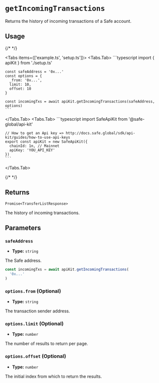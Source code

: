 
# `getIncomingTransactions`

Returns the history of incoming transactions of a Safe account.

## Usage

{/* <!-- vale off --> */}

<Tabs items={['example.ts', 'setup.ts']}>
  <Tabs.Tab>
    ```typescript
    import { apiKit } from './setup.ts'

    const safeAddress = '0x...'
    const options = {
      _from: '0x...',
      limit: 10,
      offset: 10
    }

    const incomingTxs = await apiKit.getIncomingTransactions(safeAddress, options)
    ```
  </Tabs.Tab>
  <Tabs.Tab>
    ```typescript
    import SafeApiKit from '@safe-global/api-kit'

    // How to get an Api key => http://docs.safe.global/sdk/api-kit/guides/how-to-use-api-keys
    export const apiKit = new SafeApiKit({
      chainId: 1n, // Mainnet
      apiKey: 'YOU_API_KEY'
    })
    ```
  </Tabs.Tab>
</Tabs>

{/* <!-- vale on --> */}

## Returns

`Promise<TransferListResponse>`

The history of incoming transactions.

## Parameters

### `safeAddress`

- **Type:** `string`

The Safe address.

```typescript focus=2
const incomingTxs = await apiKit.getIncomingTransactions(
  '0x...'
)
```

### `options.from` (Optional)

- **Type:** `string`

The transaction sender address.

### `options.limit` (Optional)

- **Type:** `number`

The number of results to return per page.

### `options.offset` (Optional)

- **Type:** `number`

The initial index from which to return the results.